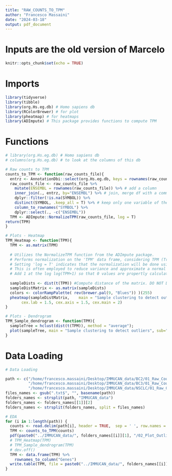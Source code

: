 ```yaml
---
title: "RAW_COUNTS_TO_TPM"
author: "Francesco Massaini"
date: "2024-03-18"
output: pdf_document
---
```


# Inputs are the old version of Marcelo 


```r
knitr::opts_chunk$set(echo = TRUE)
```

# Imports

```r
library(tidyverse)
library(tibble)
library(org.Hs.eg.db) # Homo sapiens db
library(RColorBrewer) # for plot
library(pheatmap) # for heatmaps
library(ADImpute) # This package provides functions to compute TPM

```

# Functions 

```r
# library(org.Hs.eg.db) # Homo sapiens db
# columns(org.Hs.eg.db) # to look at the columns of this db

# Raw counts to TPM
counts_to_TPM <- function(raw_counts_file){
  entrz <- AnnotationDbi::select(org.Hs.eg.db, keys = rownames(raw_counts_file), columns = "SYMBOL", keytype = "ENSEMBL") # keys are the data to overlap. columns is the column to replace and keytype is the column where to find corrispondences   # entrz is a df storing ENSEMBL ID and GENE SYMBOLS. ENSEMBL ID are selected by the ROW NAMES of your raw_counts_file 
  raw_counts_file <- raw_counts_file %>%
    mutate(ENSEMBL = rownames(raw_counts_file)) %>% # add a column
    inner_join(., entrz, by="ENSEMBL") %>% # join, merge df with a common column (ENSEMBL)
    dplyr::filter(!is.na(SYMBOL)) %>%
    distinct(SYMBOL, .keep_all = T) %>% # keep only one variable of the duplicated symbols
    column_to_rownames("SYMBOL") %>% 
    dplyr::select(., -c("ENSEMBL")) 
  TPM <- ADImpute::NormalizeTPM(raw_counts_file, log = T)
return(TPM)  
}

# Plots - Heatmap
TPM_Heatmap <- function(TPM){
  TPM <- as.matrix(TPM)
  
  # Utilizes the NormalizeTPM function from the ADImpute package.
  # Performs normalization on the 'TPM' data frame, considering TPM (Transcripts Per Million) values.
  # Setting 'log = T' indicates that the normalization will be done using the logarithm of TPM values.
  # This is often employed to reduce variance and approximate a normal distribution.
  # Add 1 at the log log(TPM+1) so that 0 values are propertly calculated
  
  sampleDists <- dist(t(TPM)) #Compute distance of the matrix. DO NOT DO IT FOR GENES. dist take into account rows! So to look at the patients you need to transpose. Distance is computed with eucledian metric. Remember you need to transpose (t) the matrix because dist takes rows (and samples are into columns) 
  sampleDistMatrix <- as.matrix(sampleDists)
  colors <- colorRampPalette( rev(brewer.pal(9, "Blues")) )(255)
  pheatmap(sampleDistMatrix,    main = "Sample clustering to detect outliers", sub="", xlab="",
       cex.lab = 1.5, cex.axis = 1.5, cex.main = 2)
}

# Plots - Dendrogram
TPM_Sample_dendrogram <- function(TPM){
  sampleTree = hclust(dist(t(TPM)), method = "average");
  plot(sampleTree, main = "Sample clustering to detect outliers", sub="", xlab="", cex.lab = 1.5, cex.axis = 1.5, cex.main = 2)
}
```


# Data Loading

```r
# Data Loading

path <- c("/home/francesco.massaini/Desktop/IMMUCAN_data/BC2/01_Raw_Counts/BC2_COUNTS.txt",
          "/home/francesco.massaini/Desktop/IMMUCAN_data/BC3/01_Raw_Counts/BC3_COUNTS.txt",
          "/home/francesco.massaini/Desktop/IMMUCAN_data/NSCLC/01_Raw_Counts/NSCLC_COUNTS.txt")
files_names <- gsub(".txt$", "", basename(path))
folders_names <- strsplit(path, "IMMUCAN_data")
folders_names <- folders_names[[1]][2]
folders_names <- strsplit(folders_names, split = files_names)

# EDA
for (i in 1:length(path)) {
  counts <- read.delim(path[i], header = TRUE,  sep = '	', row.names = 1)
  TPM <- counts_to_TPM(counts) 
  pdf(paste0("../IMMUCAN_data/", folders_names[[i]][1], "/02_Plot_Outliers/", files_names[i],"_outliers"), width = 16) # folders_names[[i]][1] double square bracket to access to the i vector, single bracket to access to the first value of the i vector 
  # TPM_Heatmap(TPM)
  # TPM_Sample_dendrogram(TPM)
  # dev.off()
  TPM <- data.frame(TPM) %>%
    rownames_to_column("Genes")
  write.table(TPM, file = paste0("../IMMUCAN_data/", folders_names[[i]][1], "/02_TPM/", files_names[i],"_TPM.txt"), quote = F, sep = "\t", row.names = F)
}
```

